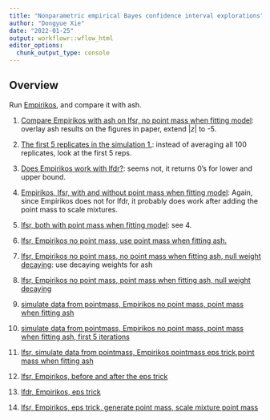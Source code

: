 ```yaml
---
title: "Nonparametric empirical Bayes confidence interval explorations"
author: "Dongyue Xie"
date: "2022-01-25"
output: workflowr::wflow_html
editor_options:
  chunk_output_type: console
---
```



## Overview

Run [Empirikos](https://github.com/nignatiadis/Empirikos.jl), and compare it with ash.

1. [Compare Empirikos with ash on lfsr, no point mass when fitting model](ebci.html): overlay ash results on the figures in paper, extend $|z|$ to -5.

2. [The first 5 replicates in the simulation 1.](ebci_5reps.html): instead of averaging all 100 replicates, look at the first 5 reps.

3. [Does Empirikos work with lfdr?](ebci_lfdr.html): seems not, it returns 0's for lower and upper bound.

4. [Empirikos, lfsr, with and without point mass when fitting model](ebci_with_without_point_mass.html): Again, since Empirikos does not for lfdr, it probably does work after adding the point mass to scale mixtures. 

5. [lfsr, both with point mass when fitting model](ebci_point_mass.html): see 4.

6. [lfsr, Empirikos no point mass, use point mass when fitting ash.](ebci_ash_point_mass.html)

7. [lfsr, Empirikos no point mass, no point mass when fitting ash, null weight decaying](ash_decay_weight.html): use decaying weights for ash

8. [lfsr, Empirikos no point mass, point mass when fitting ash, null weight decaying](ash0_decay_weight.html)

9. [simulate data from pointmass, Empirikos no point mass, point mass when fitting ash](ebci_gen_pointmass.html)

10. [simulate data from pointmass, Empirikos no point mass, point mass when fitting ash, first 5 iterations](ebci_gen_pointmass_first5.html)

11. [lfsr, simulate data from pointmass, Empirikos pointmass eps trick,point mass when fitting ash](ebci_z0_lfsr_eps_pointmass.html)

12. [lfsr, Empirikos, before and after the eps trick](ebci_eps_trick.html)

13. [lfdr, Empirikos, eps trick](ebci_lfdr_eps_trick.html)

14. [lfsr, Empirikos, eps trick, generate point mass, scale mixture point mass](ebci_z0_lfsr_eps_scale0.html)
